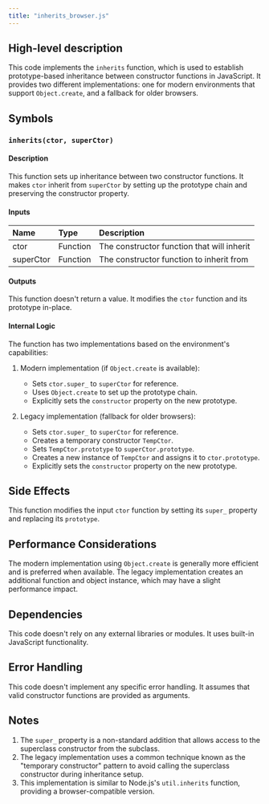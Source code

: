 ```yaml
---
title: "inherits_browser.js"
---
```


## High-level description
This code implements the `inherits` function, which is used to establish prototype-based inheritance between constructor functions in JavaScript. It provides two different implementations: one for modern environments that support `Object.create`, and a fallback for older browsers.

## Symbols

### `inherits(ctor, superCtor)`
#### Description
This function sets up inheritance between two constructor functions. It makes `ctor` inherit from `superCtor` by setting up the prototype chain and preserving the constructor property.

#### Inputs
| Name | Type | Description |
|:-----|:-----|:------------|
| ctor | Function | The constructor function that will inherit |
| superCtor | Function | The constructor function to inherit from |

#### Outputs
This function doesn't return a value. It modifies the `ctor` function and its prototype in-place.

#### Internal Logic
The function has two implementations based on the environment's capabilities:

1. Modern implementation (if `Object.create` is available):
   - Sets `ctor.super_` to `superCtor` for reference.
   - Uses `Object.create` to set up the prototype chain.
   - Explicitly sets the `constructor` property on the new prototype.

2. Legacy implementation (fallback for older browsers):
   - Sets `ctor.super_` to `superCtor` for reference.
   - Creates a temporary constructor `TempCtor`.
   - Sets `TempCtor.prototype` to `superCtor.prototype`.
   - Creates a new instance of `TempCtor` and assigns it to `ctor.prototype`.
   - Explicitly sets the `constructor` property on the new prototype.

## Side Effects
This function modifies the input `ctor` function by setting its `super_` property and replacing its `prototype`.

## Performance Considerations
The modern implementation using `Object.create` is generally more efficient and is preferred when available. The legacy implementation creates an additional function and object instance, which may have a slight performance impact.

## Dependencies
This code doesn't rely on any external libraries or modules. It uses built-in JavaScript functionality.

## Error Handling
This code doesn't implement any specific error handling. It assumes that valid constructor functions are provided as arguments.

## Notes
1. The `super_` property is a non-standard addition that allows access to the superclass constructor from the subclass.
2. The legacy implementation uses a common technique known as the "temporary constructor" pattern to avoid calling the superclass constructor during inheritance setup.
3. This implementation is similar to Node.js's `util.inherits` function, providing a browser-compatible version.
